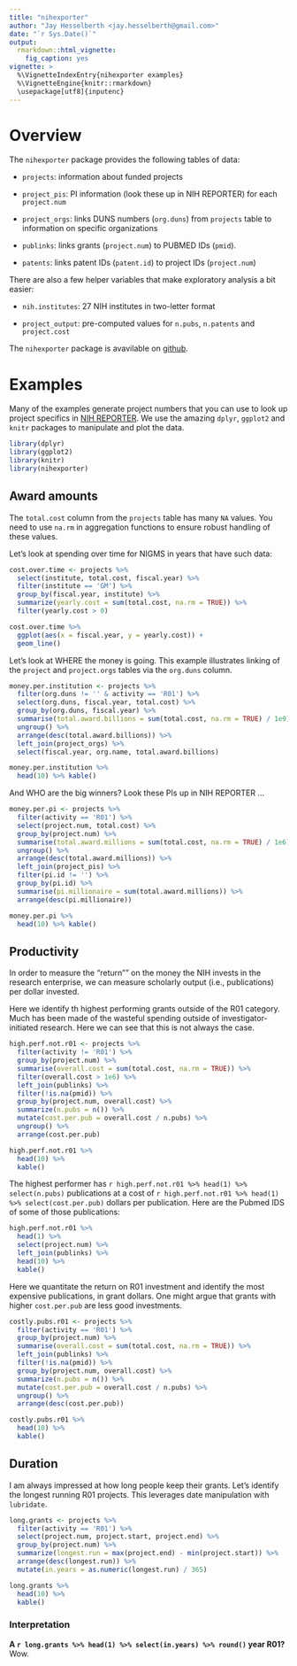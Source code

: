 ```yaml
---
title: "nihexporter"
author: "Jay Hesselberth <jay.hesselberth@gmail.com>"
date: "`r Sys.Date()`"
output:
  rmarkdown::html_vignette:
    fig_caption: yes
vignette: >
  %\VignetteIndexEntry{nihexporter examples}
  %\VignetteEngine{knitr::rmarkdown}
  \usepackage[utf8]{inputenc}
---
```


# Overview

The `nihexporter` package provides the following tables of data:

* `projects`: information about funded projects

* `project_pis`: PI information (look these up in NIH REPORTER) for each `project.num`

* `project_orgs`: links DUNS numbers (`org.duns`) from `projects` table to information on specific organizations 

* `publinks`: links grants (`project.num`) to PUBMED IDs (`pmid`).

* `patents`: links patent IDs (`patent.id`) to project IDs (`project.num`)

There are also a few helper variables that make exploratory analysis a bit easier:

* `nih.institutes`: 27 NIH institutes in two-letter format 

* `project_output`: pre-computed values for `n.pubs`, `n.patents` and `project.cost`

The `nihexporter` package is avavilable on [github](https://github.com/jayhesselberth/nihexporter).

# Examples

Many of the examples generate project numbers that you can use to look up project specifics in [NIH REPORTER](http://projectreporter.nih.gov/reporter.cfm). We use the amazing `dplyr`, `ggplot2` and `knitr` packages to manipulate and plot the data.

```r
library(dplyr)
library(ggplot2)
library(knitr)
library(nihexporter)
```

## Award amounts

The `total.cost` column from the `projects` table has many `NA` values.
You need to use `na.rm` in aggregation functions to ensure robust handling of these
values.

Let's look at spending over time for NIGMS in years that have such data:

```r
cost.over.time <- projects %>%
  select(institute, total.cost, fiscal.year) %>%
  filter(institute == 'GM') %>%
  group_by(fiscal.year, institute) %>%
  summarize(yearly.cost = sum(total.cost, na.rm = TRUE)) %>%
  filter(yearly.cost > 0)

cost.over.time %>%
  ggplot(aes(x = fiscal.year, y = yearly.cost)) +
  geom_line()
```

Let's look at WHERE the money is going. This example illustrates linking of the `project` and `project.orgs` tables via the `org.duns` column.

```r
money.per.institution <- projects %>%
  filter(org.duns != '' & activity == 'R01') %>%
  select(org.duns, fiscal.year, total.cost) %>%
  group_by(org.duns, fiscal.year) %>%
  summarise(total.award.billions = sum(total.cost, na.rm = TRUE) / 1e9) %>%
  ungroup() %>%
  arrange(desc(total.award.billions)) %>%
  left_join(project_orgs) %>%
  select(fiscal.year, org.name, total.award.billions)

money.per.institution %>%
  head(10) %>% kable()
```

And WHO are the big winners? Look these PIs up in NIH REPORTER ...

```r

money.per.pi <- projects %>%
  filter(activity == 'R01') %>%
  select(project.num, total.cost) %>%
  group_by(project.num) %>%
  summarise(total.award.millions = sum(total.cost, na.rm = TRUE) / 1e6) %>%
  ungroup() %>%
  arrange(desc(total.award.millions)) %>%
  left_join(project_pis) %>%
  filter(pi.id != '') %>%
  group_by(pi.id) %>%
  summarise(pi.millionaire = sum(total.award.millions)) %>%
  arrange(desc(pi.millionaire))  

money.per.pi %>%
  head(10) %>% kable()
```

## Productivity

In order to measure the "return"" on the money the NIH invests in the research enterprise,
we can measure scholarly output (i.e., publications) per dollar invested.

Here we identify th highest performing grants outside of the R01 category.
Much has been made of the wasteful spending outside of
investigator-initiated research. Here we can see that this is not always
the case.

```r
high.perf.not.r01 <- projects %>%
  filter(activity != 'R01') %>%
  group_by(project.num) %>%
  summarise(overall.cost = sum(total.cost, na.rm = TRUE)) %>%
  filter(overall.cost > 1e6) %>%
  left_join(publinks) %>%
  filter(!is.na(pmid)) %>%
  group_by(project.num, overall.cost) %>%
  summarize(n.pubs = n()) %>%
  mutate(cost.per.pub = overall.cost / n.pubs) %>%
  ungroup() %>%
  arrange(cost.per.pub)

high.perf.not.r01 %>%
  head(10) %>%
  kable()
```

The highest performer has `r high.perf.not.r01 %>% head(1) %>% select(n.pubs)` publications at a cost of `r high.perf.not.r01 %>% head(1) %>% select(cost.per.pub)` dollars per publication. Here are the Pubmed IDS of some of those publications:

```r
high.perf.not.r01 %>%
  head(1) %>%
  select(project.num) %>%
  left_join(publinks) %>%
  head(10) %>%
  kable()
```

Here we quantitate the return on R01 investment and identify the most expensive publications, in grant dollars. One might argue that grants with higher `cost.per.pub` are less good investments.

```r
costly.pubs.r01 <- projects %>%
  filter(activity == 'R01') %>%
  group_by(project.num) %>%
  summarise(overall.cost = sum(total.cost, na.rm = TRUE)) %>%
  left_join(publinks) %>%
  filter(!is.na(pmid)) %>%
  group_by(project.num, overall.cost) %>%
  summarize(n.pubs = n()) %>%
  mutate(cost.per.pub = overall.cost / n.pubs) %>%
  ungroup() %>%
  arrange(desc(cost.per.pub))

costly.pubs.r01 %>%
  head(10) %>%
  kable()
```

## Duration

I am always impressed at how long people keep their grants. Let's identify
the longest running R01 projects. This leverages date manipulation with `lubridate`.

```r
long.grants <- projects %>%
  filter(activity == 'R01') %>%
  select(project.num, project.start, project.end) %>%
  group_by(project.num) %>%
  summarize(longest.run = max(project.end) - min(project.start)) %>%
  arrange(desc(longest.run)) %>%
  mutate(in.years = as.numeric(longest.run) / 365)

long.grants %>%
  head(10) %>%
  kable()
```

### Interpretation

**A `r long.grants %>% head(1) %>% select(in.years) %>% round()` year R01?** Wow.
